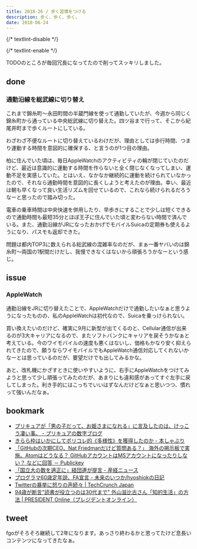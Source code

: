 ```yaml
---
title: 2018-26 / 歩く習慣をつける
description: 歩く、歩く、歩く。
date: 2018-06-24
---
```


{/* textlint-disable */}


{/* textlint-enable */}

TODOのところが毎回冗長になってたので削ってスッキリしました。

done
----

###  通勤沿線を総武線に切り替え

これまで錦糸町〜永田町間の半蔵門線を使って通勤していたが、今週から同じく錦糸町から通っている中央総武線に切り替えた。四ツ谷まで行って、そこから紀尾井町まで歩くルートにしている。

わざわざ不便なルートに切り替えているわけだが、理由としては歩行時間、つまり運動する時間を意図的に確保する、と言うのが1つ目の理由。

柏に住んでいた頃は、毎日AppleWatchのアクティビティの輪が閉じていたのだけど、最近は意識的に運動する時間を作らないと全く閉じなくなってしまい、運動不足を実感していた。とはいえ、なかなか継続的に運動を続けられていなかったので、それなら通勤時間を意図的に長くしようと考えたのが理由。幸い、最近は朝も早くなって良い生活リズムを回せているので、これなら続けられるだろうなーと思ったので踏み切った。

電車の乗車時間は中央快速を併用したり、早歩きにすることで少しは短くできるので通勤時間も最短35分とほぼ王子に住んでいた頃と変わらない時間で済んでいる。また、通勤沿線がJRになったおかげでモバイルSuicaの定期券も使えるようになり、パスモも返却できた。

問題は都内TOP3に数えられる総武線の混雑率なのだが、まぁ一番ヤバいのは錦糸町〜両国の1駅間だけだし、我慢できなくはないから頑張ろうかなーという感じ。

issue
----

###  AppleWatch

通勤沿線をJRに切り替えたことで、AppleWatchだけで通勤したいなぁと思うようになったものの、私のAppleWatchは初代なので、Suicaを乗っけられない。

買い換えたいのだけど、確実に9月に新型が出てくるのと、Cellular通信が出来るのが3大キャリアになるので、またソフトバンクにキャリアを戻そうかなぁと考えている。今のワイモバイルの速度も悪くはないし、価格もかなり安く抑えられてきたので、願うならワイモバイルでもAppleWatch通信対応してくれないかなーとは思っているのだが、要望だけでも出してみるかな。

あと、改札機にかざすときに使いやすいように、右手にAppleWatchをつけてみようと思って少し頑張ってみたのだが、あまりにも違和感があってすぐ左手に戻してしまった。利き手的にはこっちでいいはずなんだけどなぁと思いつつ、慣れって強いんだなぁ。

bookmark
----

- [プリキュアが「男の子だって、お姫さまになれる」に言及したのは、けっこう凄い事。 - プリキュアの数字ブログ](http://prehyou2015.hatenablog.com/entry/ohimesama)
- [きらら枠はいかにしてポリコレ的《多様性》を獲得したのか - 本しゃぶり](https://honeshabri.hatenablog.com/entry/comic-girls)
- [「GitHubの次期CEO、Nat Friedmanだけど質問ある？」 海外の掲示板で実施。Atomはどうなる？ GitHubアカウントはMSアカウントになったりしない？ などに回答 － Publickey](https://www.publickey1.jp/blog/18/githubceonat_friedman_atom_githubms.html)
- [「国立大の数を適正に」経団連が提言 - 産経ニュース](https://www.sankei.com/economy/news/180613/ecn1806130036-n1.html)
- [プログラマ60歳定年説、FA宣言 - 未来のいつか/hyoshiokの日記](http://hyoshiok.hatenablog.com/entry/20180621/p1)
- [Twitterの暴挙に怒りの声続々 | TechCrunch Japan](https://jp.techcrunch.com/2018/06/22/2018-06-21-twitter-smytes-customers/)
- [94歳が断言"読書が役立つのは30代まで" 外山滋比古さん「知的生活」の方法 | PRESIDENT Online（プレジデントオンライン）](https://president.jp/articles/-/24556)

<X url="https://twitter.com/yuyan_mtg/status/1007194124498288640" />

tweet
----

fgoがそろそろ継続して2年になります。あっさり終わるかと思ってたけど息長いコンテンツになってきたなぁ。

<X url="https://twitter.com/legnoh/status/1010326012939329536" />
